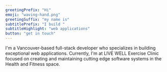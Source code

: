 ```yaml
---
greetingPrefix: "Hi"
emoji: "waving-hand.png"
greetingSuffix: "my name is"
subtitlePrefix: "I build "
subtitleHighlight: "web applications"
button: "get in touch"
---
```


I'm a Vancouver-based full-stack developer who specializes in building exceptional web applications. Currently, I'm at LIVE WELL Exercise Clinic focused on creating and maintaining cutting edge software systems in the Health and Fitness space.